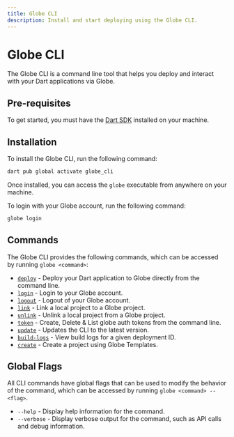 ```yaml
---
title: Globe CLI
description: Install and start deploying using the Globe CLI.
---
```


# Globe CLI

The Globe CLI is a command line tool that helps you deploy and interact with your Dart applications via Globe.

## Pre-requisites

To get started, you must have the [Dart SDK](https://dart.dev/get-dart) installed on your machine.

## Installation

To install the Globe CLI, run the following command:

```bash
dart pub global activate globe_cli
```

Once installed, you can access the `globe` executable from anywhere on your machine.

To login with your Globe account, run the following command:

```bash
globe login
```

## Commands

The Globe CLI provides the following commands, which can be accessed by running `globe <command>`:

- [`deploy`](/cli/commands/deploy) - Deploy your Dart application to Globe directly from the command line.
- [`login`](/cli/commands/login) - Login to your Globe account.
- [`logout`](/cli/commands/logout) - Logout of your Globe account.
- [`link`](/cli/commands/link) - Link a local project to a Globe project.
- [`unlink`](/cli/commands/unlink) - Unlink a local project from a Globe project.
- [`token`](/cli/commands/token) - Create, Delete & List globe auth tokens from the command line.
- [`update`](/cli/commands/update) - Updates the CLI to the latest version.
- [`build-logs`](/cli/commands/build-logs) - View build logs for a given deployment ID.
- [`create`](/cli/commands/create) - Create a project using Globe Templates.

## Global Flags

All CLI commands have global flags that can be used to modify the behavior of the command, which can be accessed by running `globe <command> --<flag>`.

- `--help` - Display help information for the command.
- `--verbose` - Display verbose output for the command, such as API calls and debug information.
